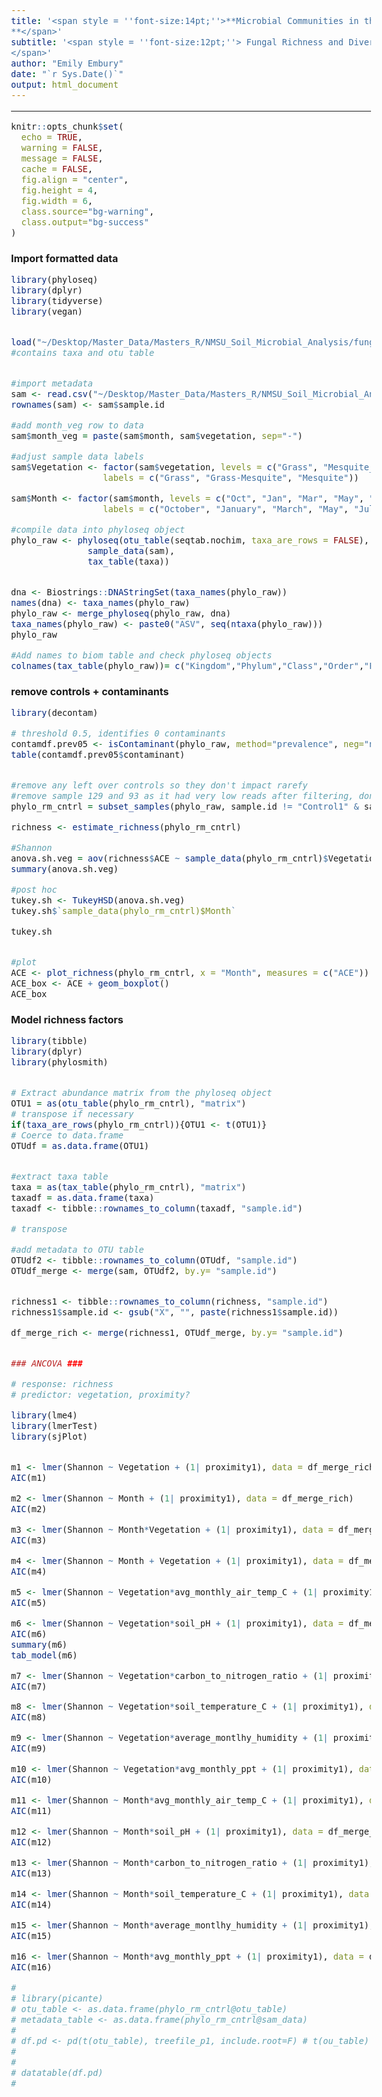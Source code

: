 ```yaml
---
title: '<span style = ''font-size:14pt;''>**Microbial Communities in the changing vegetation of the Chihuahuan Desert 
**</span>'
subtitle: '<span style = ''font-size:12pt;''> Fungal Richness and Diversity
</span>'
author: "Emily Embury"
date: "`r Sys.Date()`"
output: html_document
---
```

<style type="text/css">
/* Whole document: */ 
body{
  font-size: 12pt;
}
/* Headers */
h1{
  font-size: 12pt;
}
</style>

---

```r
knitr::opts_chunk$set(
  echo = TRUE,              
  warning = FALSE,       
  message = FALSE,  
  cache = FALSE,        
  fig.align = "center", 
  fig.height = 4,
  fig.width = 6,
  class.source="bg-warning",
  class.output="bg-success"
)

```

# **Import formatted data**

```r

library(phyloseq)
library(dplyr)
library(tidyverse)
library(vegan)


load("~/Desktop/Master_Data/Masters_R/NMSU_Soil_Microbial_Analysis/fungi_dada2_data.RData") 
#contains taxa and otu table


#import metadata
sam <- read.csv("~/Desktop/Master_Data/Masters_R/NMSU_Soil_Microbial_Analysis/Fungi/fungi_oct_28_metadata.csv", header = TRUE) 
rownames(sam) <- sam$sample.id

#add month_veg row to data
sam$month_veg = paste(sam$month, sam$vegetation, sep="-")

#adjust sample data labels
sam$Vegetation <- factor(sam$vegetation, levels = c("Grass", "Mesquite_grass", "Mesquite"), 
                  labels = c("Grass", "Grass-Mesquite", "Mesquite")) 

sam$Month <- factor(sam$month, levels = c("Oct", "Jan", "Mar", "May", "Jul"), 
                  labels = c("October", "January", "March", "May", "July"))

#compile data into phyloseq object
phylo_raw <- phyloseq(otu_table(seqtab.nochim, taxa_are_rows = FALSE), 
               sample_data(sam), 
               tax_table(taxa))


dna <- Biostrings::DNAStringSet(taxa_names(phylo_raw))
names(dna) <- taxa_names(phylo_raw)
phylo_raw <- merge_phyloseq(phylo_raw, dna)
taxa_names(phylo_raw) <- paste0("ASV", seq(ntaxa(phylo_raw)))
phylo_raw

#Add names to biom table and check phyloseq objects
colnames(tax_table(phylo_raw))= c("Kingdom","Phylum","Class","Order","Family","Genus", "Species")
```

# **remove controls + contaminants**

```r
library(decontam)

# threshold 0.5, identifies 0 contaminants
contamdf.prev05 <- isContaminant(phylo_raw, method="prevalence", neg="neg", threshold=0.5)
table(contamdf.prev05$contaminant)


#remove any left over controls so they don't impact rarefy
#remove sample 129 and 93 as it had very low reads after filtering, don't want them to impact rarefy
phylo_rm_cntrl = subset_samples(phylo_raw, sample.id != "Control1" & sample.id != "ControlL2")

```

```r
richness <- estimate_richness(phylo_rm_cntrl)

#Shannon
anova.sh.veg = aov(richness$ACE ~ sample_data(phylo_rm_cntrl)$Vegetation*sample_data(phylo_rm_cntrl)$Month)
summary(anova.sh.veg)

#post hoc
tukey.sh <- TukeyHSD(anova.sh.veg)
tukey.sh$`sample_data(phylo_rm_cntrl)$Month`

tukey.sh 


#plot
ACE <- plot_richness(phylo_rm_cntrl, x = "Month", measures = c("ACE"))
ACE_box <- ACE + geom_boxplot()
ACE_box

```

# Model richness factors

```r

library(tibble)
library(dplyr)
library(phylosmith)


# Extract abundance matrix from the phyloseq object
OTU1 = as(otu_table(phylo_rm_cntrl), "matrix")
# transpose if necessary
if(taxa_are_rows(phylo_rm_cntrl)){OTU1 <- t(OTU1)}
# Coerce to data.frame
OTUdf = as.data.frame(OTU1)


#extract taxa table
taxa = as(tax_table(phylo_rm_cntrl), "matrix")
taxadf = as.data.frame(taxa)
taxadf <- tibble::rownames_to_column(taxadf, "sample.id")

# transpose 

#add metadata to OTU table
OTUdf2 <- tibble::rownames_to_column(OTUdf, "sample.id")
OTUdf_merge <- merge(sam, OTUdf2, by.y= "sample.id")


richness1 <- tibble::rownames_to_column(richness, "sample.id")
richness1$sample.id <- gsub("X", "", paste(richness1$sample.id))

df_merge_rich <- merge(richness1, OTUdf_merge, by.y= "sample.id")


### ANCOVA ###

# response: richness
# predictor: vegetation, proximity? 

library(lme4)
library(lmerTest)
library(sjPlot)


m1 <- lmer(Shannon ~ Vegetation + (1| proximity1), data = df_merge_rich)
AIC(m1)

m2 <- lmer(Shannon ~ Month + (1| proximity1), data = df_merge_rich)
AIC(m2)

m3 <- lmer(Shannon ~ Month*Vegetation + (1| proximity1), data = df_merge_rich)
AIC(m3)

m4 <- lmer(Shannon ~ Month + Vegetation + (1| proximity1), data = df_merge_rich)
AIC(m4)

m5 <- lmer(Shannon ~ Vegetation*avg_monthly_air_temp_C + (1| proximity1), data = df_merge_rich)
AIC(m5)

m6 <- lmer(Shannon ~ Vegetation*soil_pH + (1| proximity1), data = df_merge_rich)
AIC(m6)
summary(m6)
tab_model(m6)

m7 <- lmer(Shannon ~ Vegetation*carbon_to_nitrogen_ratio + (1| proximity1), data = df_merge_rich)
AIC(m7)

m8 <- lmer(Shannon ~ Vegetation*soil_temperature_C + (1| proximity1), data = df_merge_rich)
AIC(m8)

m9 <- lmer(Shannon ~ Vegetation*average_montlhy_humidity + (1| proximity1), data = df_merge_rich)
AIC(m9)

m10 <- lmer(Shannon ~ Vegetation*avg_monthly_ppt + (1| proximity1), data = df_merge_rich)
AIC(m10)

m11 <- lmer(Shannon ~ Month*avg_monthly_air_temp_C + (1| proximity1), data = df_merge_rich)
AIC(m11)

m12 <- lmer(Shannon ~ Month*soil_pH + (1| proximity1), data = df_merge_rich)
AIC(m12)

m13 <- lmer(Shannon ~ Month*carbon_to_nitrogen_ratio + (1| proximity1), data = df_merge_rich)
AIC(m13)

m14 <- lmer(Shannon ~ Month*soil_temperature_C + (1| proximity1), data = df_merge_rich)
AIC(m14)

m15 <- lmer(Shannon ~ Month*average_montlhy_humidity + (1| proximity1), data = df_merge_rich)
AIC(m15)

m16 <- lmer(Shannon ~ Month*avg_monthly_ppt + (1| proximity1), data = df_merge_rich)
AIC(m16)

```



```r
# 
# library(picante)
# otu_table <- as.data.frame(phylo_rm_cntrl@otu_table)
# metadata_table <- as.data.frame(phylo_rm_cntrl@sam_data)
# 
# df.pd <- pd(t(otu_table), treefile_p1, include.root=F) # t(ou_table) transposes the table for use in picante and the tre file comes from the first code chunck we used to read tree file (see making a phyloseq object section).
# 
# 
# datatable(df.pd)
# 
```

